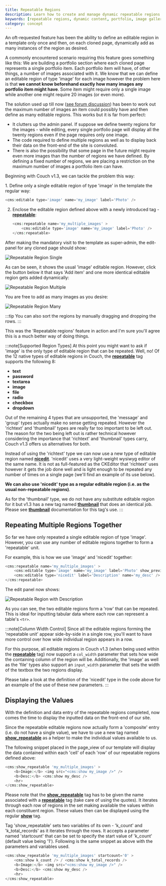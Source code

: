 ```yaml
---
title: Repeatable Regions
description: Learn how to create and manage dynamic repeatable regions in CouchCMS templates
keywords: [repeatable regions, dynamic content, portfolio, image gallery, CouchCMS]
category: concept
---
```



An oft-requested feature has been the ability to define an editable region in a template only once and then, on each cloned page, dynamically add as many instances of the region as desired.

A commonly encountered scenario requiring this feature goes something like this:
We are building a portfolio section where each cloned page represents a single portfolio item.
Each portfolio item will have, of other things, a number of images associated with it.
We know that we can define an editable region of type 'image' for each image however the problem here is that **we cannot know beforehand exactly how many images any portfolio item might have**.
Some item might require only a single image while another one might require 20 images (or even more).

The solution used up till now ([see forum discussion](https://www.couchcms.com/forum/viewtopic.php?p=790#p790)) has been to work out the maximum number of images an item could possibly have and then define as many editable regions.
This works but it is far from perfect:

- It clutters up the admin panel. If suppose we define twenty regions for the images - while editing, every single portfolio page will display all the twenty regions even if the page requires only one image.
- The code required to define multiple regions as well as to display back their data on the front-end of the site is convoluted.
- There is also the possibility that some page in the future might require even more images than the number of regions we have defined. By defining a fixed number of regions, we are placing a restriction on the maximum number of images a portfolio item can have.

Beginning with Couch v1.3, we can tackle the problem this way:

<Steps>
1. Define only a single editable region of type 'image' in the template the regular way:

   ```php
   <cms:editable type='image' name='my_image' label='Photo' />
   ```

2. Enclose the editable region defined above with a newly introduced tag - [**repeatable**](../../tags-reference/repeatable/):

   ```php
   <cms:repeatable name='my_multiple_images' >
       <cms:editable type='image' name='my_image' label='Photo' />
   </cms:repeatable>
   ```
</Steps>

After making the mandatory visit to the template as super-admin, the edit-panel for any cloned page should show:

![Repeatable Region Single](../../../assets/img/contents/repeatable-regions-1.png)

As can be seen, it shows the usual 'image' editable region. However, click the button below it that says 'Add item' and one more identical editable region gets added dynamically:

![Repeatable Region Multiple](../../../assets/img/contents/repeatable-regions-2.png)

You are free to add as many images as you desire:

![Repeatable Region Many](../../../assets/img/contents/repeatable-regions-3.png)

:::tip
You can also sort the regions by manually dragging and dropping the rows.
:::

This was the 'Repeatable regions' feature in action and I'm sure you'll agree this is a much better way of doing things.

:::note[Supported Region Types]
At this point you might want to ask if 'image' is the only type of editable region that can be repeated.
Well, no! Of the 12 native types of editable regions in Couch, the [**repeatable**](../../tags-reference/repeatable/) tag supports the following 8:

- **text**
- **password**
- **textarea**
- **image**
- **file**
- **radio**
- **checkbox**
- **dropdown**

Out of the remaining 4 types that are unsupported, the 'message' and 'group' types actually make no sense getting repeated.
However the 'richtext' and 'thumbnail' types are really far too important to be left out.
The reason for the two being left out is rather technical however considering the importance that 'richtext' and 'thumbnail' types carry, Couch v1.3 offers us alternatives for both.

Instead of using the 'richtext' type we can now use a new type of editable region named [**nicedit**](../../tags-reference/editable/nicedit/).
'nicedit' uses a very light-weight wysiwyg editor of the same name. It is not as full-featured as the CKEditor that 'richtext' uses however it gets the job done well and is light enough to be repeated any number of times on a single page (we'll find an example of its use below).

**We can also use 'nicedit' type as a regular editable region (i.e. as the usual non-repeatable regions)**.

As for the 'thumbnail' type, we do not have any substitute editable region for it but v1.3 has a new tag named [**thumbnail**](../../tags-reference/thumbnail/) that does an identical job. Please see [**thumbnail**](../../tags-reference/thumbnail/) documentation for this tag's use.
:::

## Repeating Multiple Regions Together

So far we have only repeated a single editable region of type 'image'. However, you can use any number of editable regions together to form a 'repeatable' unit.

For example, this is how we use 'image' and 'nicedit' together:

```php
<cms:repeatable name='my_multiple_images' >
    <cms:editable type='image' name='my_image' label='Photo' show_preview='1' preview_width='150' input_width='200' col_width='300' />
    <cms:editable type='nicedit' label='Description' name='my_desc' />
</cms:repeatable>
```

The edit panel now shows:

![Repeatable Region with Description](../../../assets/img/contents/repeatable-regions-4.png)

As you can see, the two editable regions form a 'row' that can be repeated.
This is ideal for inputting tabular data where each row can represent a table's `<tr>`.

:::note[Column Width Control]
Since all the editable regions forming the 'repeatable unit' appear side-by-side in a single row, you'll want to have more control over how wide individual region appears in a row.

For this purpose, all editable regions in Couch v1.3 (when being used within the [**repeatable**](../../tags-reference/repeatable/) tag) now support a `col_width` parameter that sets how wide the containing column of the region will be.
Additionally, the 'image' as well as the 'file' types also support an `input_width` parameter that sets the width of the textbox the two regions display.

Please take a look at the definition of the 'nicedit' type in the code above for an example of the use of these new parameters.
:::

## Displaying the Values

With the definition and data entry of the repeatable regions completed, now comes the time to display the inputted data on the front-end of our site.

Since the repeatable editable regions now actually form a 'composite' entry (i.e. do not have a single value), we have to use a new tag named [**show_repeatable**](../../tags-reference/show_repeatable/) as a helper to make the individual values available to us.

The following snippet placed in the page_view of our template will display the data contained within each 'cell' of each 'row' of our repeatable regions defined above:

```php
<cms:show_repeatable 'my_multiple_images' >
    <b>Image:</b> <img src="<cms:show my_image />" /> 
    <b>Desc:</b> <cms:show my_desc />
    <hr>
</cms:show_repeatable>
```

Please note that the [**show_repeatable**](../../tags-reference/show_repeatable/) tag has to be given the name associated with a [**repeatable**](../../tags-reference/repeatable/) tag (take care of using the quotes).
It iterates through each row of regions in the set making available the values within each constituent region. These values then can be displayed using the regular [**show**](../../tags-reference/show/) tag.

Tag 'show_repeatable' sets two variables of its own - 'k_count' and 'k_total_records' as it iterates through the rows. It accepts a parameter named 'startcount' that can be set to specify the start value of 'k_count' (default value being '1'). Following is the same snippet as above with the parameters and variables used.

```php
<cms:show_repeatable 'my_multiple_images' startcount='0' >
    <cms:show k_count /> / <cms:show k_total_records />
    <b>Image:</b> <img src="<cms:show my_image />" /> 
    <b>Desc:</b> <cms:show my_desc />
    <hr>
</cms:show_repeatable>
```
